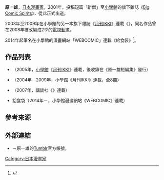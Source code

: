 {{multiple issues|
{{Notability Unreferenced|time=2016-11-09T16:00:55+00:00}}
{{refimprove|time=2016-11-09T16:00:55+00:00}}
{{primarysources|time=2016-11-09T16:00:55+00:00}}
}}
{{japanese|japanese=原 一雄|kana=はら かずお|romaji=Hara Kazuo}}
'''原一雄'''{{bd|||}}，[[日本|日本]][[漫畫家|漫畫家]]。2001年，投稿短篇「新僧」至[[小學館|小學館]]的旗下雜誌《[[Big_Comic_Spirits|Big Comic Spirits]]》，從此正式出道。

2003年至2009年在小學館的另一本旗下雜誌《[[月刊IKKI|月刊IKKI]]》連載《{{link-ja|野良耳|のらみみ}}》，同名作品曾在2008年被改編成2季的[[電視動畫|電視動畫]]。

2014年起筆名'''{{lang|ja|はらかずお}}'''在小學館的漫畫網站「WEB{{lang|ja|イキパラ}}COMIC」連載《{{lang|ja|ふみちゃんの}}給食袋》<ref>{{Cite web|url=http://natalie.mu/comic/news/107994|script-title=ja:「のらみみ」の原一雄が改名、WEBで不思議な給食袋描く|publisher=[[Natalie_(網站)|Natalie]]|date=2014-01-17|accessdate=2016-11-09|language=ja|archive-date=2016-03-04|archive-url=https://web.archive.org/web/20160304115803/http://natalie.mu/comic/news/107994|dead-url=no}}</ref>。

== 作品列表 ==
* {{lang|ja|{{link-ja|麦わらドリル|麦わらドリル}}}}（2005年，[[小學館|小學館]]《[[月刊IKKI|月刊IKKI]]》連載，後收錄在《原一雄{{lang|ja|よみきり}}短編集》發行）
* {{nihongo|{{link-ja|野良耳|のらみみ}}|のらみみ}}（2004年－2009年，小學館《月刊IKKI》連載，全8冊）
* {{lang|ja|サンパウろ}}（2007年，講談社《{{link-ja|MiChao！|MiChao!}}》連載）
* {{lang|ja|ふみちゃんの}}給食袋（2014年－，小學館漫畫網站《WEB{{lang|ja|イキパラ}}COMIC》連載）

== 參考來源 ==
{{reflist}}

== 外部連結 ==
* {{lang|ja|[https://web.archive.org/web/20080723211615/http://harakazuo.info/ はらかずお（原一雄）お知らせサイト「おたまじゃくそん」]}} {{ja icon}}－原一雄的[[Tumblr|Tumblr]]官方帳號。
{{Manga-artist-stub}}
{{DEFAULTSORT:Hara Kazuo}}
[[Category:日本漫畫家|Category:日本漫畫家]]